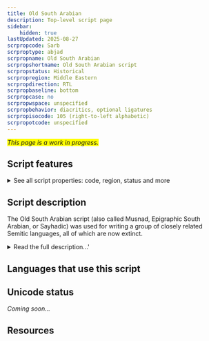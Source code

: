 ```yaml
---
title: Old South Arabian
description: Top-level script page
sidebar:
    hidden: true
lastUpdated: 2025-08-27
scrpropcode: Sarb
scrproptype: abjad
scrpropname: Old South Arabian
scrpropshortname: Old South Arabian script
scrpropstatus: Historical
scrpropregion: Middle Eastern
scrpropdirection: RTL
scrpropbaseline: bottom
scrpropcase: no
scrpropwspace: unspecified
scrpropbehavior: diacritics, optional ligatures
scrpropisocode: 105 (right-to-left alphabetic)
scrpropotcode: unspecified
---
```


<span style='background-color:yellow'>_This page is a work in progress._</span>


## Script features

<details>
<summary> See all script properties: code, region, status and more</summary>
<ScriptInfo />
</details>

## Script description

The Old South Arabian script (also called Musnad, Epigraphic South Arabian, or Sayhadic) was used for writing a group of closely related Semitic languages, all of which are now extinct.

<details>
<summary>Read the full description...'</summary>The script was used throughout the Arabian peninsula, particularly in modern-day Yemen, between the 6th and the 8th centuries AD, after which it was replaced by Arabic writing. It is the forerunner of the modern-day Ethiopic script.

There were two forms of the script; the angular, monumental form is predominant, but in recent years examples have also been found of a more cursive form, inscribed on leather.  These two types are sometimes called _musnad_ and _zabur_ respectively.

Old South Arabian was an abjad; vowels were not indicated in writing. There were twenty-nine consonant letters in the script. In its earlier forms, it was written in [boustrophedon](/reference/glossary#boust) style, with the shapes of letters reversed on alternate lines to be consistent with the direction of writing. However, later examples tend to be written from right to left. Some combinations of letters could be overlaid and rotated to produce ligatures, commonly called monograms. Diacritics were not used for writing Old South Arabian.

Spaces were not left between words; rather a vertical bar symbol was used to separate words.

Apart from the symbol for the number 50, Old South Arabian did not use special symbols for writing digits. Five letters were assigned the numeric values 1, 5, 10, 100 and 1000, and a numeric indicator symbol was written before and after any letters which were intended to be read numerically. For example, the number 10,000 was written as _numeric indicator_ + _letter ayn_ + _letter alef_ + _numeric indicator_, with _ayn_ and _alef_ representing the numbers 10 and 1000, respectively.
</details>

## Languages that use this script

<WsList script='Sarb' wsMax='5' />

## Unicode status

_Coming soon..._

## Resources

<ScriptResources detailSummary='seemore' />

